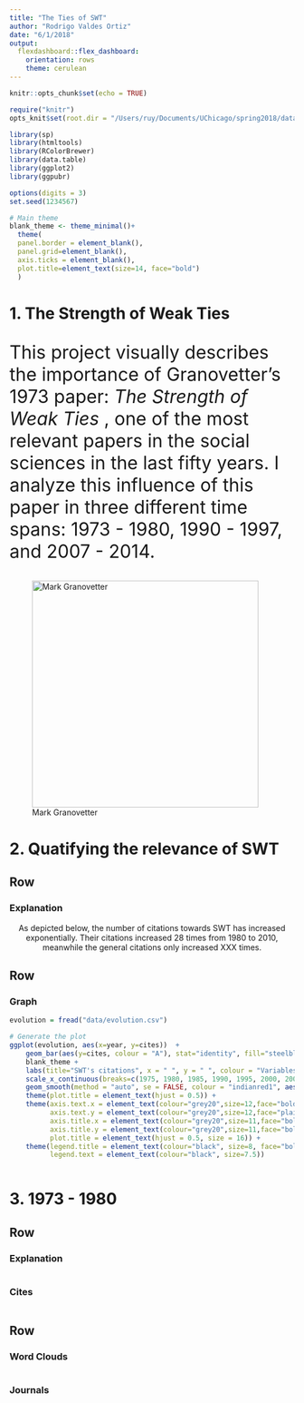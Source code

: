 ```yaml
---
title: "The Ties of SWT"
author: "Rodrigo Valdes Ortiz"
date: "6/1/2018"
output:
  flexdashboard::flex_dashboard:
    orientation: rows
    theme: cerulean
---
```



```r
knitr::opts_chunk$set(echo = TRUE)

require("knitr")
opts_knit$set(root.dir = "/Users/ruy/Documents/UChicago/spring2018/data_viz/final_repo")

library(sp)
library(htmltools)
library(RColorBrewer)
library(data.table)
library(ggplot2)
library(ggpubr)

options(digits = 3)
set.seed(1234567)
```


```r
# Main theme
blank_theme <- theme_minimal()+
  theme(
  panel.border = element_blank(),
  panel.grid=element_blank(),
  axis.ticks = element_blank(),
  plot.title=element_text(size=14, face="bold")
  )
```

1. The Strength of Weak Ties
===

<p align=justify><font size=6>

This project visually describes the importance of Granovetter's 1973 paper: <i> The Strength of Weak Ties </i> , one of the most relevant papers in the social sciences in the last fifty years. I analyze this influence of this paper in three different time spans: 1973 - 1980, 1990 - 1997, and 2007 - 2014.

</font></p>

<div align=center>
![Mark Granovetter](images/Granovetter.jpg){height="400px"}
</div>

2. Quatifying the relevance of SWT
===

Row
-------------------------------------

### Explanation
<center>
As depicted below, the number of citations towards SWT has increased exponentially. Their citations increased 28 times from 1980 to 2010, meanwhile the general citations only increased XXX times. 
</center>

Row
-------------------------------------

### Graph

```r
evolution = fread("data/evolution.csv")

# Generate the plot
ggplot(evolution, aes(x=year, y=cites))  + 
    geom_bar(aes(y=cites, colour = "A"), stat="identity", fill="steelblue4", colour="steelblue4") +
    blank_theme +
    labs(title="SWT's citations", x = " ", y = " ", colour = "Variables") +
    scale_x_continuous(breaks=c(1975, 1980, 1985, 1990, 1995, 2000, 2005, 2010, 2015)) +
    geom_smooth(method = "auto", se = FALSE, colour = "indianred1", aes(colour="B")) +
    theme(plot.title = element_text(hjust = 0.5)) +
    theme(axis.text.x = element_text(colour="grey20",size=12,face="bold", angle = 90),
          axis.text.y = element_text(colour="grey20",size=12,face="plain"),
          axis.title.x = element_text(colour="grey20",size=11,face="bold"),
          axis.title.y = element_text(colour="grey20",size=11,face="bold"),
          plot.title = element_text(hjust = 0.5, size = 16)) +
    theme(legend.title = element_text(colour="black", size=8, face="bold"), 
          legend.text = element_text(colour="black", size=7.5))



```




3. 1973 - 1980
===

Row
-------------------------------------
    
### Explanation

```r
```
 
### Cites
    
```r
``` 

Row
-------------------------------------
    
### Word Clouds
    
```r
```
    
### Journals

```r
```